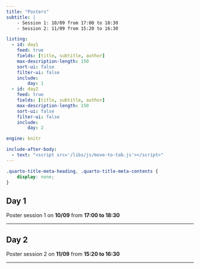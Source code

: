 ```yaml
---
title: "Posters"
subtitle: |
    - Session 1: 10/09 from 17:00 to 18:30  
    - Session 2: 11/09 from 15:20 to 16:30

listing:
  - id: day1
    feed: true
    fields: [title, subtitle, author]
    max-description-length: 150
    sort-ui: false
    filter-ui: false
    include:
        day: 1
  - id: day2
    feed: true
    fields: [title, subtitle, author]
    max-description-length: 150
    sort-ui: false
    filter-ui: false
    include:
        day: 2

engine: knitr

include-after-body:
  - text: "<script src='/libs/js/move-to-tab.js'></script>"
---
```


```css
.quarto-title-meta-heading, .quarto-title-meta-contents {
    display: none;
}
```

::: {.panel-tabset}

## Day 1

Poster session 1 on **10/09** from **17:00 to 18:30**

***

::::{#day1}
::::

## Day 2

Poster session 2 on **11/09** from **15:20 to 16:30**

***

::::{#day2}
::::

:::
